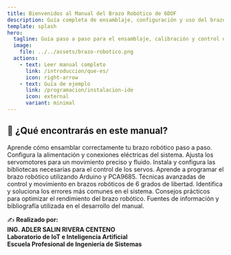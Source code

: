 ```yaml
---
title: Bienvenidos al Manual del Brazo Robótico de 6DOF
description: Guía completa de ensamblaje, configuración y uso del brazo robótico de 6 grados de libertad, con Arduino y PCA9685.
template: splash
hero:
  tagline: Guía paso a paso para el ensamblaje, calibración y control de un brazo robótico con Arduino y PCA9685.
  image:
    file: ../../assets/brazo-robotico.png
  actions:
    - text: Leer manual completo
      link: /introduccion/que-es/
      icon: right-arrow
    - text: Guía de ejemplo
      link: /programacion/instalacion-ide
      icon: external
      variant: minimal
---
```



## 🚀 ¿Qué encontrarás en este manual?

<CardGrid stagger>
  <Card title="🔧 Ensamblaje" icon="wrench">
    Aprende cómo ensamblar correctamente tu brazo robótico paso a paso.
  </Card>
  <Card title="⚡ Alimentación y Cableado" icon="plug">
    Configura la alimentación y conexiones eléctricas del sistema.
  </Card>
  <Card title="🎛️ Calibración de Servos" icon="sliders">
    Ajusta los servomotores para un movimiento preciso y fluido.
  </Card>
  <Card title="📦 Configuración de Bibliotecas de Servos" icon="package">
    Instala y configura las bibliotecas necesarias para el control de los servos.
  </Card>
  <Card title="💻 Programación en Arduino" icon="microchip">
    Aprende a programar el brazo robótico utilizando Arduino y PCA9685.
  </Card>
  <Card title="🤖 Programación en Brazos Robóticos de 6DOF" icon="robot">
    Técnicas avanzadas de control y movimiento en brazos robóticos de 6 grados de libertad.
  </Card>
  <Card title="🛠️ Manejo de Errores" icon="warning">
    Identifica y soluciona los errores más comunes en el sistema.
  </Card>
  <Card title="💡 Recomendaciones" icon="check-circle">
    Consejos prácticos para optimizar el rendimiento del brazo robótico.
  </Card>
  <Card title="📚 Referencias" icon="open-book">
    Fuentes de información y bibliografía utilizada en el desarrollo del manual.
  </Card>
</CardGrid>

✍ **Realizado por:**  
**ING. ADLER SALIN RIVERA CENTENO**  
**Laboratorio de IoT e Inteligencia Artificial**  
**Escuela Profesional de Ingeniería de Sistemas**